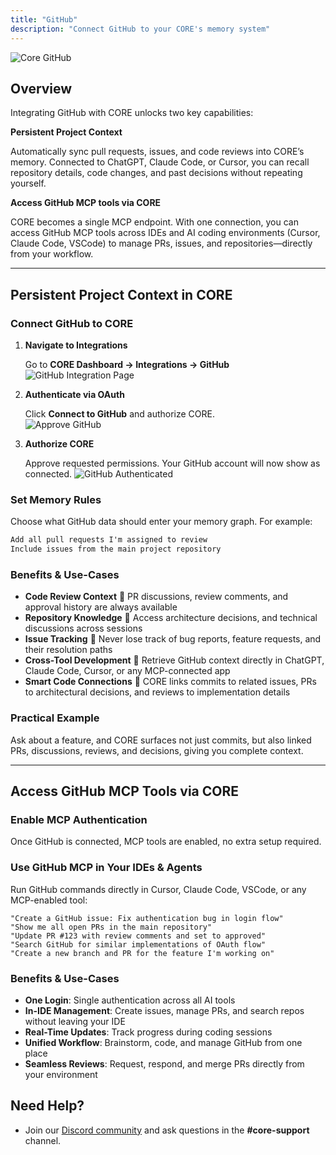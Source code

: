 ```yaml
---
title: "GitHub"
description: "Connect GitHub to your CORE's memory system"
---
```


![Core GitHub](/images/core-github.png)

## Overview

Integrating GitHub with CORE unlocks two key capabilities:

**Persistent Project Context**

Automatically sync pull requests, issues, and code reviews into CORE’s memory. Connected to ChatGPT, Claude Code, or Cursor, you can recall repository details, code changes, and past decisions without repeating yourself.

**Access GitHub MCP tools via CORE**

CORE becomes a single MCP endpoint. With one connection, you can access GitHub MCP tools across IDEs and AI coding environments (Cursor, Claude Code, VSCode) to manage PRs, issues, and repositories—directly from your workflow.

---

## Persistent Project Context in CORE

### Connect GitHub to CORE

1. **Navigate to Integrations**

   Go to **CORE Dashboard -> Integrations -> GitHub**
   ![GitHub Integration Page](/images/github-integration-page.png)

2. **Authenticate via OAuth**

   Click **Connect to GitHub** and authorize CORE.  
   ![Approve GitHub](/images/approve-github.png)

3. **Authorize CORE**

   Approve requested permissions. Your GitHub account will now show as connected.
   ![GitHub Authenticated](/images/github-authenticated.png)

### Set Memory Rules

Choose what GitHub data should enter your memory graph. For example:

```txt
Add all pull requests I'm assigned to review
Include issues from the main project repository
```

### Benefits & Use-Cases

- **Code Review Context**  PR discussions, review comments, and approval history are always available
- **Repository Knowledge**  Access architecture decisions, and technical discussions across sessions
- **Issue Tracking**  Never lose track of bug reports, feature requests, and their resolution paths
- **Cross-Tool Development**  Retrieve GitHub context directly in ChatGPT, Claude Code, Cursor, or any MCP-connected app
- **Smart Code Connections**  CORE links commits to related issues, PRs to architectural decisions, and reviews to implementation details

### Practical Example

Ask about a feature, and CORE surfaces not just commits, but also linked PRs, discussions, reviews, and decisions, giving you complete context.

---

## Access GitHub MCP Tools via CORE

### Enable MCP Authentication

Once GitHub is connected, MCP tools are enabled, no extra setup required.

### Use GitHub MCP in Your IDEs & Agents

Run GitHub commands directly in Cursor, Claude Code, VSCode, or any MCP-enabled tool:

```
"Create a GitHub issue: Fix authentication bug in login flow"
"Show me all open PRs in the main repository"
"Update PR #123 with review comments and set to approved"
"Search GitHub for similar implementations of OAuth flow"
"Create a new branch and PR for the feature I'm working on"
```

### Benefits & Use-Cases

- **One Login**: Single authentication across all AI tools
- **In-IDE Management**: Create issues, manage PRs, and search repos without leaving your IDE
- **Real-Time Updates**: Track progress during coding sessions
- **Unified Workflow**: Brainstorm, code, and manage GitHub from one place
- **Seamless Reviews**: Request, respond, and merge PRs directly from your environment

## Need Help?

- Join our [Discord community](https://discord.gg/YGUZcvDjUa) and ask questions in the **#core-support** channel.
